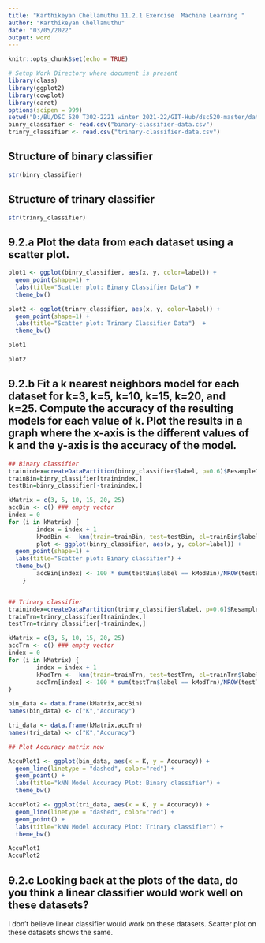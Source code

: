 ---
title: "Karthikeyan Chellamuthu 11.2.1 Exercise  Machine Learning "
author: "Karthikeyan Chellamuthu"
date: "03/05/2022"
output: word
---

```{r setup, include=FALSE}
knitr::opts_chunk$set(echo = TRUE)
```

```{r echo = FALSE, message=FALSE}
# Setup Work Directory where document is present
library(class)
library(ggplot2)
library(cowplot)
library(caret)
options(scipen = 999)
setwd("D:/BU/DSC 520 T302-2221 winter 2021-22/GIT-Hub/dsc520-master/data")
binry_classifier <- read.csv("binary-classifier-data.csv")
trinry_classifier <- read.csv("trinary-classifier-data.csv")
```

## Structure of binary classifier
```{r echo=FALSE}
str(binry_classifier)
```

## Structure of trinary classifier
```{r echo=FALSE}
str(trinry_classifier)
```

## 9.2.a Plot the data from each dataset using a scatter plot.
```{r echo=FALSE}
plot1 <- ggplot(binry_classifier, aes(x, y, color=label)) +
  geom_point(shape=1) +
  labs(title="Scatter plot: Binary Classifier Data") +
  theme_bw()

plot2 <- ggplot(trinry_classifier, aes(x, y, color=label)) +
  geom_point(shape=1) + 
  labs(title="Scatter plot: Trinary Classifier Data")  + 
  theme_bw()

plot1

plot2
```

## 9.2.b Fit a k nearest neighbors model for each dataset for k=3, k=5, k=10, k=15, k=20, and k=25. Compute the accuracy of the resulting models for each value of k. Plot the results in a graph where the x-axis is the different values of k and the y-axis is the accuracy of the model.

```{r echo=FALSE}
## Binary classifier 
trainindex=createDataPartition(binry_classifier$label, p=0.6)$Resample1
trainBin=binry_classifier[trainindex,] 
testBin=binry_classifier[-trainindex,]

kMatrix = c(3, 5, 10, 15, 20, 25)
accBin <- c() ### empty vector
index = 0
for (i in kMatrix) { 
        index = index + 1
        kModBin <-  knn(train=trainBin, test=testBin, cl=trainBin$label, k=i )
        plot <- ggplot(binry_classifier, aes(x, y, color=label)) +
  geom_point(shape=1) +
  labs(title="Scatter plot: Binary classifier") +
  theme_bw()
        accBin[index] <- 100 * sum(testBin$label == kModBin)/NROW(testBin$label)
    }


## Trinary classifier
trainindex=createDataPartition(trinry_classifier$label, p=0.6)$Resample1
trainTrn=trinry_classifier[trainindex,] 
testTrn=trinry_classifier[-trainindex,]

kMatrix = c(3, 5, 10, 15, 20, 25)
accTrn <- c() ### empty vector
index = 0
for (i in kMatrix) { 
        index = index + 1
        kModTrn <-  knn(train=trainTrn, test=testTrn, cl=trainTrn$label, k=i )
        accTrn[index] <- 100 * sum(testTrn$label == kModTrn)/NROW(testTrn$label)
}

bin_data <- data.frame(kMatrix,accBin)
names(bin_data) <- c("K","Accuracy")

tri_data <- data.frame(kMatrix,accTrn)
names(tri_data) <- c("K","Accuracy")

## Plot Accuracy matrix now

AccuPlot1 <- ggplot(bin_data, aes(x = K, y = Accuracy)) +
  geom_line(linetype = "dashed", color="red") +
  geom_point() +
  labs(title="kNN Model Accuracy Plot: Binary classifier") +
  theme_bw()

AccuPlot2 <- ggplot(tri_data, aes(x = K, y = Accuracy)) +
  geom_line(linetype = "dashed", color="red") +
  geom_point() +
  labs(title="kNN Model Accuracy Plot: Trinary classifier") +
  theme_bw()

AccuPlot1
AccuPlot2
```

## 9.2.c Looking back at the plots of the data, do you think a linear classifier would work well on these datasets?

I don't believe linear classifier would work on these datasets. Scatter plot on these datasets shows the same.  